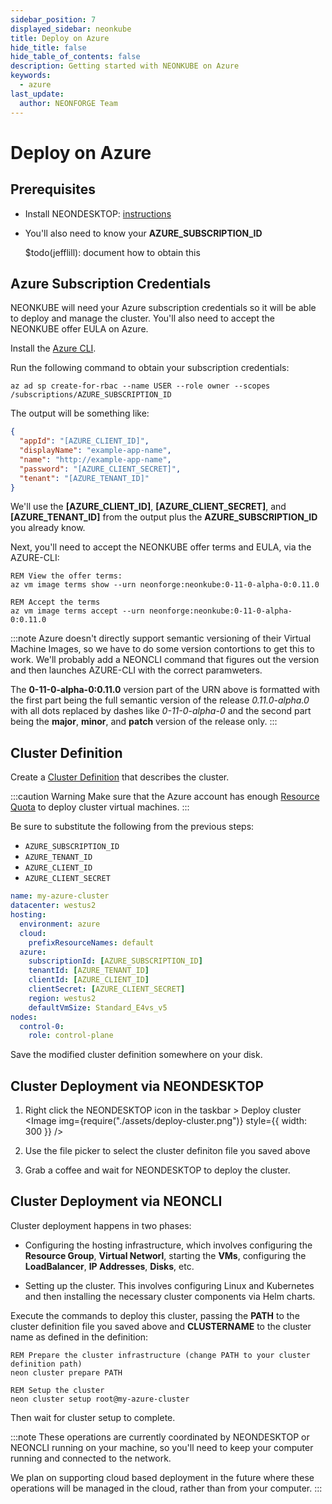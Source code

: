 ```yaml
---
sidebar_position: 7
displayed_sidebar: neonkube
title: Deploy on Azure
hide_title: false
hide_table_of_contents: false
description: Getting started with NEONKUBE on Azure
keywords:
  - azure
last_update:
  author: NEONFORGE Team
---
```



# Deploy on Azure

## Prerequisites

- Install NEONDESKTOP: [instructions](./neon-desktop)
- You'll also need to know your **AZURE_SUBSCRIPTION_ID**
  
  $todo(jefflill): document how to obtain this

## Azure Subscription Credentials

NEONKUBE will need your Azure subscription credentials so it will be able to
deploy and manage the cluster.  You'll also need to accept the NEONKUBE offer
EULA on Azure.

Install the
[Azure CLI](https://api-docs.neonforge.com/neonkube/api/Neon.Kube.ClusterDef.ClusterDefinition.html).

Run the following command to obtain your subscription credentials:

```plain
az ad sp create-for-rbac --name USER --role owner --scopes /subscriptions/AZURE_SUBSCRIPTION_ID
```

The output will be something like:

```json
{
  "appId": "[AZURE_CLIENT_ID]",
  "displayName": "example-app-name",
  "name": "http://example-app-name",
  "password": "[AZURE_CLIENT_SECRET]",
  "tenant": "[AZURE_TENANT_ID]"
}
```

We'll use the **[AZURE_CLIENT_ID]**, **[AZURE_CLIENT_SECRET]**, and **[AZURE_TENANT_ID]** from
the output plus the **AZURE_SUBSCRIPTION_ID** you already know.

Next, you'll need to accept the NEONKUBE offer terms and EULA, via the AZURE-CLI:

```plain
REM View the offer terms:
az vm image terms show --urn neonforge:neonkube:0-11-0-alpha-0:0.11.0

REM Accept the terms
az vm image terms accept --urn neonforge:neonkube:0-11-0-alpha-0:0.11.0
```

:::note
Azure doesn't directly support semantic versioning of their Virtual Machine Images,
so we have to do some version contortions to get this to work.  We'll probably add
a NEONCLI command that figures out the version and then launches AZURE-CLI with the
correct paramweters.

The **0-11-0-alpha-0:0.11.0** version part of the URN above is formatted with the
first part being the full semantic version of the release *0.11.0-alpha.0* with
all dots replaced by dashes like *0-11-0-alpha-0* and the second part being 
the **major**, **minor**, and **patch** version of the release only.
:::

## Cluster Definition

Create a
[Cluster Definition](https://api-docs.neonforge.com/neonkube/api/Neon.Kube.ClusterDef.ClusterDefinition.html)
that describes the cluster.

:::caution Warning
Make sure that the Azure account has enough
[Resource Quota](https://learn.microsoft.com/en-us/azure/azure-resource-manager/management/azure-subscription-service-limits)
to deploy cluster virtual machines.
:::

Be sure to substitute the following from the previous steps:

- `AZURE_SUBSCRIPTION_ID`
- `AZURE_TENANT_ID`
- `AZURE_CLIENT_ID`
- `AZURE_CLIENT_SECRET`

```yaml
name: my-azure-cluster
datacenter: westus2
hosting:
  environment: azure
  cloud:
    prefixResourceNames: default
  azure:
    subscriptionId: [AZURE_SUBSCRIPTION_ID]
    tenantId: [AZURE_TENANT_ID]
    clientId: [AZURE_CLIENT_ID]
    clientSecret: [AZURE_CLIENT_SECRET]
    region: westus2
    defaultVmSize: Standard_E4vs_v5
nodes:
  control-0:
    role: control-plane
```

Save the modified cluster definition somewhere on your disk.

## Cluster Deployment via NEONDESKTOP

1. Right click the NEONDESKTOP icon in the taskbar > Deploy cluster
   <Image img={require("./assets/deploy-cluster.png")} style={{ width: 300 }} />

2. Use the file picker to select the cluster definiton file you saved above

3. Grab a coffee and wait for NEONDESKTOP to deploy the cluster.

## Cluster Deployment via NEONCLI

Cluster deployment happens in two phases:

- Configuring the hosting infrastructure, which involves configuring the 
  **Resource Group**, **Virtual Networl**, starting the **VMs**, configuring 
  the **LoadBalancer**, **IP Addresses**, **Disks**, etc.

- Setting up the cluster.  This involves configuring Linux and Kubernetes
  and then installing the necessary cluster components via Helm charts.

Execute the commands to deploy this cluster, passing the **PATH** to the
cluster definition file you saved above and **CLUSTERNAME** to the cluster
name as defined in the definition:

```plain
REM Prepare the cluster infrastructure (change PATH to your cluster definition path)
neon cluster prepare PATH

REM Setup the cluster
neon cluster setup root@my-azure-cluster
```

Then wait for cluster setup to complete.

:::note
These operations are currently coordinated by NEONDESKTOP or NEONCLI 
running on your machine, so you'll need to keep your computer running
and connected to the network.

We plan on supporting cloud based deployment in the future where these
operations will be managed in the cloud, rather than from your computer.
:::
